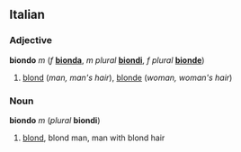 ==Italian==
===Adjective===
'''biondo''' ''m'' (''f'' '''[[bionda]]''', ''m plural'' '''[[biondi]]''', ''f plural'' '''[[bionde]]''')

#[[blond]] (''man, man's hair''), [[blonde]] (''woman, woman's hair'')

===Noun===
'''biondo''' ''m'' (''plural'' '''biondi''')

#[[blond]], blond man, man with blond hair